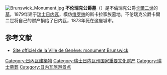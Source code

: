 [[Image:Brunswick_Monument.jpg|thumb]]
'''不伦瑞克公爵墓'''（{{lang-fr|Monument Brunswick}}）是不倫瑞克公爵[[卡爾二世_(不倫瑞克)|卡爾二世]]的[[墓|墓]]，1879年建于[[瑞士|瑞士]][[日内瓦|日内瓦]]，模仿[[维罗纳|维罗纳]]的斯卡拉家族墓地。不伦瑞克公爵卡爾二世将自己的财产捐给了日内瓦，1873年死在这座城市。

== 参考文献 ==
*[https://web.archive.org/web/20120311200133/http://www.ville-geneve.ch/monuments-lieux-interet/patrimoine-monuments/monument-brunswick/ Site officiel de la Ville de Genève: monument Brunswick]

{{Coord|46|12|30.45|N|6|8|57|E|type:landmark_region:CH_scale:1000|format=dms|display=title}}

[[Category:日內瓦建築物|Category:日內瓦建築物]]
[[Category:瑞士日内瓦州国家重要文化财产|Category:瑞士日内瓦州国家重要文化财产]]
[[Category:瑞士墓葬|Category:瑞士墓葬]]
[[Category:日内瓦旅游景点|Category:日内瓦旅游景点]]